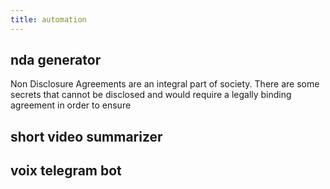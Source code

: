 ```yaml
---
title: automation
---
```


## nda generator

Non Disclosure Agreements are an integral part of society. There are some secrets that cannot be disclosed and would require a legally binding agreement in order to ensure 

## short video summarizer

## voix telegram bot